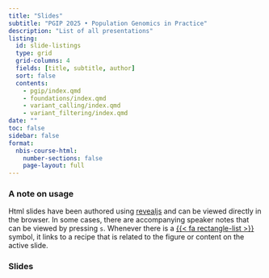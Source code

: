 ```yaml
---
title: "Slides"
subtitle: "PGIP 2025 • Population Genomics in Practice"
description: "List of all presentations"
listing:
  id: slide-listings
  type: grid
  grid-columns: 4
  fields: [title, subtitle, author]
  sort: false
  contents:
    - pgip/index.qmd
    - foundations/index.qmd
    - variant_calling/index.qmd
    - variant_filtering/index.qmd
date: ""
toc: false
sidebar: false
format:
  nbis-course-html:
    number-sections: false
    page-layout: full
---
```


### A note on usage

Html slides have been authored using [revealjs](https://revealjs.com/)
and can be viewed directly in the browser. In some cases, there are
accompanying speaker notes that can be viewed by pressing `s`.
Whenever there is a [{{< fa rectangle-list >}}]({{< var recipes.base
>}}) symbol, it links to a recipe that is related to the figure or
content on the active slide.

### Slides

:::{#slide-listings}

:::
